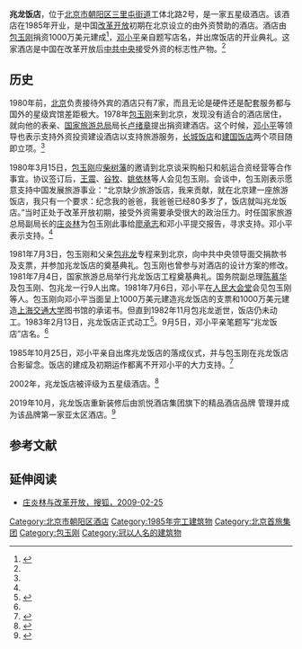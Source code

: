 {{Infobox building
| name = 兆龙饭店
| logo = 
| logo_size = 
| logo_alt = 
| logo_caption = 
| image = Zhaolong Hotel (20170927175306).jpg
| image_size = 
| image_alt = 
| image_caption = 
| map_type = 
| map_alt = 
| map_caption = 
| map_size = 
| map_dot_label = 
| map_dot_mark = 
| relief = 
| former_names = 
| alternate_names = 
| etymology = 
| status = 
| topped_out = 
| building_type = 酒店
| architectural_style = 
| address = {{CHN}}[[北京市|北京市]][[朝阳区_(北京市)|朝阳区]][[三里屯街道|三里屯街道]]工体北路2号
| coordinates = {{Coord|39.931714|116.454453|type:landmark_region:CN-11_source:GoogleMaps|display=inline,title}}
| altitude = 
| current_tenants = 
| namesake = 
| groundbreaking_date = 
| start_date = 1983年2月13日
| stop_date = 
| built = 
| topped_out_date = 
| completion_date = 
| opened_date = 1985年10月25日
| inauguration_date = 
| relocated_date = 
| renovation_date = 
| cost = 
| ren_cost = 
| client = 
| owner = [[首旅集团|首旅集团]]
| operator = [[凯悦酒店集团|凯悦酒店集团]] (自2019年10月)
| height = 
| structural_system = 
| material = 
| size = 
| floor_count = 主楼地上18层
| floor_area = 27000平方米
| elevator_count = 
| grounds_area = 
| architect = 
| architecture_firm = 
| developer = 
| engineer = 
| structural_engineer = 
| services_engineer = 
| civil_engineer = 
| other_designers = 
| quantity_surveyor = 
| main_contractor = 
| awards = 
| designations = 
| known_for = 
| hotel_chain = 
| affiliation = 
| number_of_rooms = 
| number_of_suites = 
| number_of_restaurants = 
| number_of_bars = 
| facilities = 
| website  = 
| references = 
| footnotes = 
}}
'''兆龙饭店'''，位于[[北京市|北京市]][[朝阳区_(北京市)|朝阳区]][[三里屯街道|三里屯街道]]工体北路2号，是一家五星级酒店。该酒店在1985年开业，是中国[[改革开放|改革开放]]初期在北京设立的由外资赞助的酒店。酒店由[[包玉刚|包玉刚]]捐资1000万美元建成<ref name=zlh87>{{cite journal|author=郑学茜|title=兆龙饭店设计|journal=建筑学报|year=1987|issue=06|publisher=[[中国建筑学会|中国建筑学会]]|issn=0529-1399|pages=11-15}}</ref>，[[邓小平|邓小平]]亲自题写店名，并出席饭店的开业典礼。这家酒店是中国在改革开放后[[中共中央|中共中央]]接受外资的标志性产物。<ref name=rmw/>

==历史==
1980年前，[[北京|北京]]负责接待外宾的酒店只有7家，而且无论是硬件还是配套服务都与国外的星级宾馆差距极大。1978年[[包玉刚|包玉刚]]来到北京，发现没有适合的酒店居住，就向他的表亲、[[国家旅游局|国家旅游总局]]局长[[卢绪章|卢绪章]]提出捐资建酒店。这个时候，[[邓小平|邓小平]]等领导也表示支持外资投资建设酒店以支持旅游服务，[[北京喜来登长城饭店|长城饭店]]和[[北京建国饭店|建国饭店]]两个项目随即立项。<ref name=rmw/>

1980年3月15日，[[包玉刚|包玉刚]]应[[柴树藩|柴树藩]]的邀请到北京谈采购船只和航运合资经营等合作事宜。协议签订后，[[王震|王震]]、[[谷牧|谷牧]]、[[姚依林|姚依林]]等人会见包玉刚。会谈中，包玉刚表示愿意支持中国发展旅游事业：“北京缺少旅游饭店，我来贡献，就在北京建一座旅游饭店，我只有一个要求：纪念我的爸爸，我爸爸已经80多岁了，饭店就叫兆龙饭店。”当时正处于改革开放初期，接受外资需要承受很大的政治压力。时任国家旅游总局副局长的[[庄炎林|庄炎林]]为包玉刚此事给[[廖承志|廖承志]]和邓小平提交报告，寻求支持。邓小平表示支持。<ref name=rmw/>

1981年7月3日，包玉刚和父亲[[包兆龙|包兆龙]]专程来到北京，向中共中央领导面交捐款书及支票，并参加兆龙饭店的奠基典礼。包玉刚也曾参与对酒店的设计方案的修改。1981年7月4日，国家旅游总局举行兆龙饭店工程奠基典礼。国务院副总理[[陈慕华|陈慕华]]及包玉刚、包兆龙一行9人出席。1981年7月6日，邓小平在[[人民大会堂|人民大会堂]]会见包玉刚等人。包玉刚向邓小平当面呈上1000万美元建造兆龙饭店的支票和1000万美元建造[[上海交通大学|上海交通大学]]图书馆的承诺书。但直到1982年11月包兆龙逝世，饭店仍未动工。1983年2月13日，兆龙饭店正式动工<ref name="bjtour">{{cite book|author=北京市地方志编纂委员会|title=北京志·旅游卷·旅游志|publisher=[[北京出版社|北京出版社]]|year=2006|isbn=7-200-06349-5}}</ref>{{rp|111}}。9月5日，邓小平亲笔题写“兆龙饭店”店名。<ref name=rmw/>

1985年10月25日，邓小平亲自出席兆龙饭店的落成仪式，并与包玉刚在兆龙饭店合影留念。饭店的建成及初期运作都离不开邓小平的大力支持。<ref name=rmw>{{Cite web |url=http://www.people.com.cn/GB/wenhua/1088/1925670.html |title=用他一个名字没有关系 邓小平与兆龙饭店，人民网，于2014-12-16查阅 |accessdate=2011-03-05 |archive-date=2009-07-28 |archive-url=https://web.archive.org/web/20090728174501/http://www.people.com.cn/GB/wenhua/1088/1925670.html |dead-url=no }}</ref> 

2002年，兆龙饭店被评级为五星级酒店。<ref>{{Cite web |url=http://news.sina.com.cn/c/2002-10-01/0013753048.html |title=兆龙饭店升为五星级 北京已拥有24家五星级宾馆，新浪，2002-10-01 |accessdate=2011-03-05 |archive-date=2014-12-16 |archive-url=https://web.archive.org/web/20141216152207/http://news.sina.com.cn/c/2002-10-01/0013753048.html |dead-url=no }}</ref>

2019年10月，兆龙饭店重新装修后由凯悦酒店集团旗下的精品酒店品牌 {{Tsl|en|Joie de Vivre Hospitality|Joie de Vivre}} 管理并成为该品牌第一家亚太区酒店。<ref>{{cite web|url=https://m.traveldaily.cn/article/131725 |title=首北兆龙饭店改头换面，能在精品酒店扎堆的三里屯赢得年轻人的喜爱吗？|date=2019-09-12|publisher=环球旅讯}}</ref>

==参考文献==
{{reflist}}

==延伸阅读==
*[http://news.sohu.com/20090225/n262463972.shtml 庄炎林与改革开放，搜狐，2009-02-25]{{Wayback|url=http://news.sohu.com/20090225/n262463972.shtml |date=20141216141702 }}

[[Category:北京市朝阳区酒店|Category:北京市朝阳区酒店]]
[[Category:1985年完工建筑物|Category:1985年完工建筑物]]
[[Category:北京首旅集团|Category:北京首旅集团]]
[[Category:包玉刚|Category:包玉刚]]
[[Category:冠以人名的建筑物|Category:冠以人名的建筑物]]